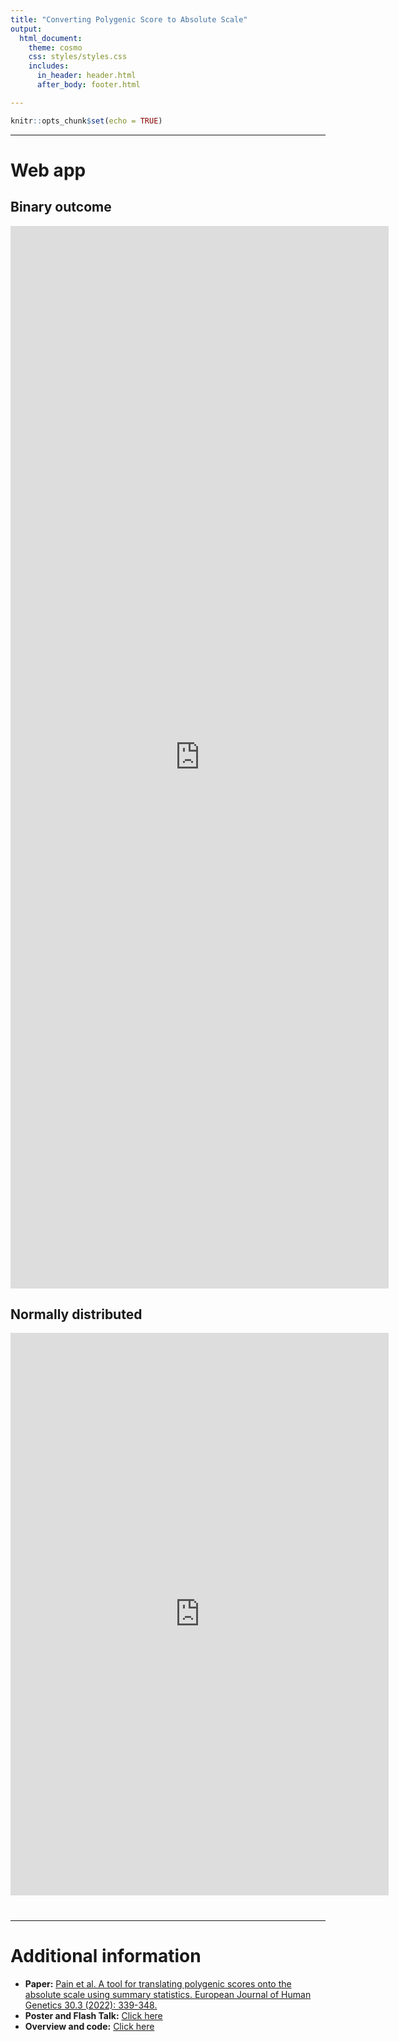 ```yaml
---
title: "Converting Polygenic Score to Absolute Scale"
output:
  html_document:
    theme: cosmo
    css: styles/styles.css
    includes:
      in_header: header.html
      after_body: footer.html

---
```


```r
knitr::opts_chunk$set(echo = TRUE)
```

***

# Web app {.tabset}

## Binary outcome

<iframe height="1700" width="120%" frameborder="no" src="https://opain.shinyapps.io/risk_visualiser/"> </iframe>

## Normally distributed

<iframe height="900" width="120%" frameborder="no" src="https://opain.shinyapps.io/trait_visualiser/"> </iframe>

# {-}

***

# Additional information

- **Paper:** [Pain et al. A tool for translating polygenic scores onto the absolute scale using summary statistics. European Journal of Human Genetics 30.3 (2022): 339-348.](https://doi.org/10.1038/s41431-021-01028-z)
- **Poster and Flash Talk:** [Click here](personal_genome_2021.html)
- **Overview and code:** [Click here](Absolute_Conversion.html)

